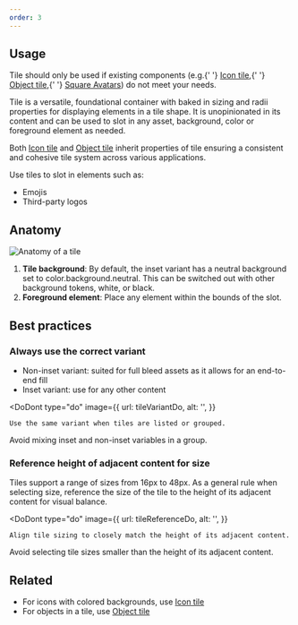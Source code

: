 ```yaml
---
order: 3
---
```




## Usage

<SectionMessage appearance="warning">
	Tile should only be used if existing components (e.g.{' '}
	<a href="/components/icon/icon-tile/examples">Icon tile</a>,{' '}
	<a href="/components/object/object-tile/examples">Object tile</a>,{' '}
	<a href="/components/avatar/examples#square">Square Avatars</a>) do not meet your needs.
</SectionMessage>

Tile is a versatile, foundational container with baked in sizing and radii properties for displaying
elements in a tile shape. It is unopinionated in its content and can be used to slot in any asset,
background, color or foreground element as needed.

Both [Icon tile](/components/icon/icon-tile/examples) and
[Object tile](/components/object/object-tile/examples) inherit properties of tile ensuring a
consistent and cohesive tile system across various applications.

Use tiles to slot in elements such as:

- Emojis
- Third-party logos

## Anatomy

<Image src={tileAnatomyLight} srcDark={tileAnatomyDark} alt="Anatomy of a tile" />

1. **Tile background**: By default, the inset variant has a neutral background set to
   <inlineCode>color.background.neutral</inlineCode>. This can be switched out with other background
   tokens, white, or black.
2. **Foreground element**: Place any element within the bounds of the slot.

## Best practices

### Always use the correct variant

- Non-inset variant: suited for full bleed assets as it allows for an end-to-end fill
- Inset variant: use for any other content

<DoDont
	type="do"
	image={{
		url: tileVariantDo,
		alt: '',
	}}
>
	Use the same variant when tiles are listed or grouped.
</DoDont>
<DoDont
	type="dont"
	image={{
		url: tileVariantDont,
		alt: '',
	}}
>
	Avoid mixing inset and non-inset variables in a group.
</DoDont>

### Reference height of adjacent content for size

Tiles support a range of sizes from 16px to 48px. As a general rule when selecting size, reference
the size of the tile to the height of its adjacent content for visual balance.

<DoDont
	type="do"
	image={{
		url: tileReferenceDo,
		alt: '',
	}}
>
	Align tile sizing to closely match the height of its adjacent content.
</DoDont>
<DoDont
	type="dont"
	image={{
		url: tileReferenceDont,
		alt: '',
	}}
>
	Avoid selecting tile sizes smaller than the height of its adjacent content.
</DoDont>

## Related

- For icons with colored backgrounds, use <a href="/components/icon/icon-tile/examples">Icon
  tile</a>
- For objects in a tile, use <a href="/components/object/object-tile/examples">Object tile</a>
